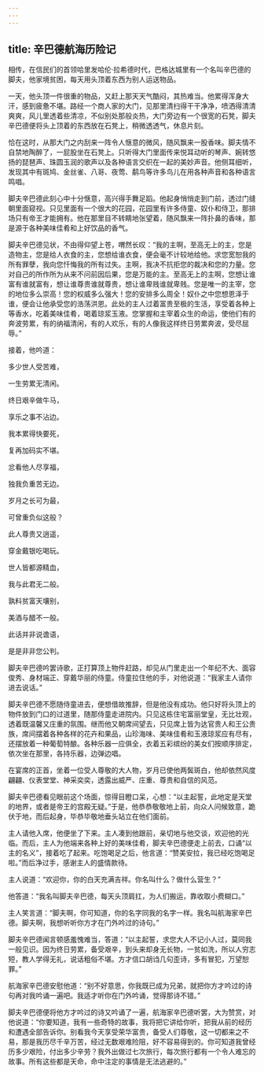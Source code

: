 ```yaml
---
---
---
```

title: 辛巴德航海历险记
---




相传，在信民们的首领哈里发哈伦·拉希德时代，巴格达城里有一个名叫辛巴德的脚夫，他家境贫困，每天用头顶着东西为别人运送物品。

一天，他头顶一件很重的物品，又赶上那天天气酷闷，其热难当。他累得浑身大汗，感到疲惫不堪。路经一个商人家的大门，见那里清扫得干干净净，喷洒得清清爽爽，风儿里透着些清凉，不似别处那般炎热，大门旁边有一个很宽的石凳，脚夫辛巴德便将头上顶着的东西放在石凳上，稍微透透气，休息片刻。

恰在这时，从那大门之内刮来一阵令人惬意的微风，随风飘来一股香味。脚夫情不自禁地陶醉了，一屁股坐在石凳上。只听得大门里面传来悦耳动听的琴声、婉转悠扬的琵琶声、珠圆玉润的歌声以及各种语言交织在一起的美妙声音。他侧耳细听，发现其中有斑鸠、金丝雀、八哥、夜莺、鹬鸟等许多鸟儿在用各种声音和各种语言鸣唱。

脚夫辛巴德此刻心中十分惬意，高兴得手舞足蹈。他起身悄悄走到门前，透过门缝朝里面窥视。只见里面有一个很大的花园，花园里有许多侍童、奴仆和侍卫，那排场只有帝王才能拥有。他在那里目不转睛地张望着，随风飘来一阵扑鼻的香味，那是源于各种美味佳肴和上好饮品的香气。

脚夫辛巴德见状，不由得仰望上苍，喟然长叹：“我的主啊，至高无上的主，您是造物主，您是给人衣食的主，您想给谁衣食，便会毫不计较地给他。求您宽恕我的所有罪孽，我向您忏悔我的所有过失。主啊，我决不抗拒您的裁决和您的力量。您对自己的所作所为从来不问前因后果，您是万能的主。至高无上的主啊，您想让谁富有谁就富有，想让谁尊贵谁就尊贵，想让谁卑贱谁就卑贱。您是唯一的主宰，您的地位多么崇高！您的权威多么强大！您的安排多么周全！奴仆之中您想恩泽于谁，便会让他承受您的浩荡洪恩。此处的主人过着富贵至极的生活，享受着各种上等香水，吃着美味佳肴，喝着琼浆玉液。您掌握和主宰着众生的命运，使他们有的奔波劳累，有的纳福清闲，有的人欢乐，有的人像我这样终日劳累奔波，受尽屈辱。”

接着，他吟道：

多少世人受苦难，

一生劳累无清闲。

终日艰辛做牛马，

享乐之事不沾边。

我本累得快要死，

复再加码实不堪。

忿看他人尽享福，

独我负重苦无边。

岁月之长可为最，

可曾重负似这般？

此人尊贵又逍遥，

穿金戴银吃喝玩。

世人皆都源精血，

我与此君无二般。

孰料贫富天壤别，

美酒与醋不一般。

此话并非说谵语，

是是非非您公判。



脚夫辛巴德吟罢诗歌，正打算顶上物件赶路，却见从门里走出一个年纪不大、面容俊秀、身材端正、穿戴华丽的侍童。侍童拉住他的手，对他说道：“我家主人请你进去说话。”

脚夫辛巴德不愿随侍童进去，便想借故推辞，但是他没有成功。他只好将头顶上的物件放到门口的过道里，随那侍童走进院内。只见这栋住宅富丽堂皇，无比壮观，透着既温馨又庄重的氛围。继而他又朝席间望去，只见席上皆为达官贵人和王公贵族，席间摆着各种各样的花卉和果品，山珍海味、美味佳肴和玉液琼浆应有尽有，还摆放着一种葡萄特酿。各种乐器一应俱全，衣着五彩缤纷的美女们按顺序排定，依次坐在那里，各持乐器，边弹边唱。

在宴席的正首，坐着一位受人尊敬的大人物，岁月已使他两鬓斑白，他却依然风度翩翩、仪表堂堂、神采奕奕，透露出威严、庄重、尊贵和自信的风范。

脚夫辛巴德看见眼前这个场面，惊得目瞪口呆，心想：“以主起誓，此地定是天堂的地界，或者是帝王的宫殿无疑。”于是，他恭恭敬敬地上前，向众人问候致意，跪伏于地，而后起身，毕恭毕敬地垂头站立在他们面前。

主人请他入席，他便坐了下来。主人凑到他跟前，亲切地与他交谈，欢迎他的光临。而后，主人为他端来各种上好的美味佳肴，脚夫辛巴德便走上前去，口诵“以主的名义”，接着吃了起来。吃饱喝足之后，他言道：“赞美安拉，我已经吃饱喝足啦。”而后净过手，感谢主人的盛情款待。

主人说道：“欢迎你，你的白天充满吉祥。你名叫什么？做什么营生？”

他答道：“我名叫脚夫辛巴德，每天头顶肩扛，为人们搬运，靠收取小费糊口。”

主人笑言道：“脚夫啊，你可知道，你的名字同我的名字一样。我名叫航海家辛巴德。脚夫啊，我想听听你方才在门外吟过的诗句。”

脚夫辛巴德闻言顿感羞愧难当，答道：“以主起誓，求您大人不记小人过，莫同我一般见识。因为终日劳累，备受艰辛，到头来却身无长物，一贫如洗，所以人穷志短，教人学得无礼，说话粗俗不堪。方才信口胡诌几句歪诗，多有冒犯，万望恕罪。”

航海家辛巴德安慰他道：“别不好意思，你我既已成为兄弟，就把你方才吟过的诗句再对我吟诵一遍吧。我适才听你在门外吟诵，觉得那诗不错。”

脚夫辛巴德便将他方才吟过的诗又吟诵了一遍，航海家辛巴德听罢，大为赞赏，对他说道：“你要知道，我有一些奇特的故事，我将把它讲给你听，把我从前的经历和遭遇全部告诉你。别看我今天享受荣华富贵，备受人们尊敬，这一切都来之不易，那是我历尽千辛万苦，经过无数艰难险阻，好不容易得到的。你可知道我曾经历多少艰险，付出多少辛劳？我外出做过七次旅行，每次旅行都有一个令人难忘的故事。所有这些都是天命，命中注定的事情是无法逃避的。”